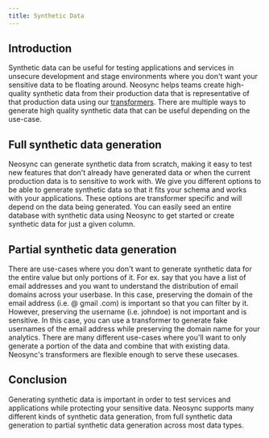 ```yaml
---
title: Synthetic Data
---
```


## Introduction

Synthetic data can be useful for testing applications and services in unsecure development and stage environments where you don't want your sensitive data to be floating around. Neosync helps teams create high-quality synthetic data from their production data that is representative of that production data using our [transformers](/platform#transformers). There are multiple ways to generate high quality synthetic data that can be useful depending on the use-case.

## Full synthetic data generation

Neosync can generate synthetic data from scratch, making it easy to test new features that don't already have generated data or when the current production data is to sensitive to work with. We give you different options to be able to generate synthetic data so that it fits your schema and works with your applications. These options are transformer specific and will depend on the data being generated. You can easily seed an entire database with synthetic data using Neosync to get started or create synthetic data for just a given column.

## Partial synthetic data generation

There are use-cases where you don't want to generate synthetic data for the entire value but only portions of it. For ex. say that you have a list of email addresses and you want to understand the distribution of email domains across your userbase. In this case, preserving the domain of the email address (i.e. @ gmail .com) is important so that you can filter by it. However, preserving the username (i.e. johndoe) is not important and is sensitive. In this case, you can use a transformer to generate fake usernames of the email address while preserving the domain name for your analytics. There are many different use-cases where you'll want to only generate a portion of the data and combine that with existing data. Neosync's transformers are flexible enough to serve these usecases.

## Conclusion

Generating synthetic data is important in order to test services and applications while protecting your sensitive data. Neosync supports many different kinds of synthetic data generation, from full synthetic data generation to partial synthetic data generation across most data types.
